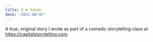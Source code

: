 ```yaml
---
title: I ❤️ Satan
date: '2021-08-07'
---
```


<MuxPlayer playbackId="kWz0102WwZ1822uH028EzpkZTGxyku76DKEjFXwFelEraE" />

A true, original story I wrote as part of a comedic storytelling class at https://capitalstorytelling.com.
